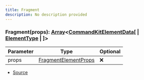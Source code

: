 ```yaml
---
title: Fragment
description: No description provided
---
```


### Fragment(props): [Array](https://developer.mozilla.org/en-US/docs/Web/JavaScript/Reference/Global_Objects/Array)\<[CommandKitElementData](/docs/types/CommandKitElementData)\[ | [ElementType](/docs/types/ElementType) | ]>

| Parameter | Type                                                     | Optional |
| --------- | -------------------------------------------------------- | -------- |
| props     | [FragmentElementProps](/docs/types/FragmentElementProps) | ❌       |

- [Source](https://github.com/underctrl-io/commandkit/blob/f8cc07d11d2ae5ed7f529adff1649936223e27b2/packages/commandkit/src/components/common/element.ts#L48)
